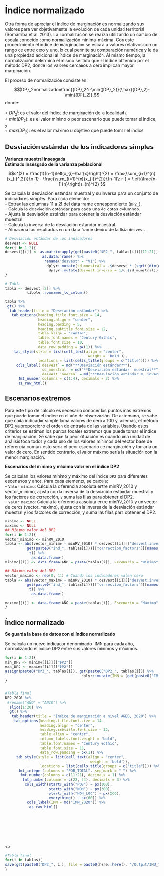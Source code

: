 # Índice normalizado  {.unlisted .unnumbered}

Otra forma de apreciar el índice de marginación es normalizando sus valores para ver objetivamente la evolución de cada unidad territorial (Somarriba et al. 2013). La normalización se realiza utilizando un cambio de escala conocido como normalización mínima-máxima. Con este procedimiento el índice de marginación se escala a valores relativos con un rango de entre cero y uno, lo cual permite su comparación numérica y le da una propiedad adicional al índice de marginación. Al mismo tiempo, la normalización determina el mismo sentido que el índice obtenido por el método DP2, donde los valores cercanos a cero implican mayor marginación.  

El proceso de normalización consiste en:

$${DP}_2normalizado=\frac{{DP}_2^i-\min({DP}_2)}{\max({DP}_2)-\min({DP}_2)},$$
donde:

$\circ \: {DP}_{2}^{i}$: es el valor del índice de marginación de la localidad $i$,   
$\circ \: min ({DP}_{2})$: es el valor mínimo o peor escenario que puede tomar el índice, y   
$\circ \: max ({DP}_{2})$: es el valor máximo u objetivo que puede tomar el índice.  


## Desviación estándar de los indicadores simples  {-}

**Varianza muestral insesgada**    
**Estimado insesgado de la varianza poblacional**      

$$s^{2} = \frac{1}{n-1}\left(x_{i}-\bar{x}\right)^{2} = \frac{\sum_{i=1}^{n}(x_{i}^{2})}{n-1} - \frac{\sum_{i=1}^{n}(x_{i})^{2}}{(n-1)\: n } = \left(\frac{n-1}{n}\right)s_{n}^{2} $$

Se calcula la desviación estándar muestral y su inversa para un conjunto de indicadores simples. Para cada elemento:   
- Extrae las columnas 11 a 21 del data frame correspondiente (`DP2_`).  
- Calcula la desviación estándar para cada una de estas columnas.  
- Ajusta la desviación estándar para obtener la desviación estándar muestral.  
- Calcula la inversa de la desviación estándar muestral.  
- Almacena los resultados en un data frame dentro de la lista `desvest`.   

```r
# Desviación estándar de los indicadores
desvest <- NULL
for(i in 1:2){
desvest[[i]] <- as.matrix(apply(get(paste0("DP2_", tablas[i]))[11:21], MARGIN = 2, sd)) %>%
                 as.data.frame() %>%
                  rename("desvest" = "V1") %>%
                   dplyr::mutate(sd_muestral = .$desvest * (sqrt((dim(get(paste0("DP2_", tablas[i]))[11:21])[1] - 1)/dim(get(paste0("DP2_", tablas[i]))[11:21])[1]))) %>%
                    dplyr::mutate(desvest.inversa = 1/(.$sd_muestral))
}
```


```r
# Tabla
tabla <- desvest[[2]] %>%
          tibble::rownames_to_column()

tabla %>%
 gt() %>%
  tab_header(title = "Desviación estándar") %>% 
   tab_options(heading.title.font.size = 14, 
               heading.align = "center",
               heading.padding = 5,
               heading.subtitle.font.size = 12,
               table.align = "center",
               table.font.names = 'Century Gothic',
               table.font.size = 10,
               data_row.padding = px(1)) %>%
    tab_style(style = list(cell_text(align = "center",
                                      weight = 'bold')),
               locations = list(cells_title(groups = c("title")))) %>%
     cols_label(`desvest` = md("**Desviación estándar**"), 
                `sd_muestral` = md("**Desviación estándar  muestral**"),
                `desvest.inversa` = md("**Desviación estándar m. inversa**")) %>%
      fmt_number(columns = c(1:4), decimals = 3) %>%
      as_raw_html()
```

## Escenarios extremos {-}

Para este tipo de cálculo es necesario conocer los puntos más extremos que puede tomar el índice en el año de observación. De antemano, se sabe que cada indicador simple toma valores de cero a 100 y, además, el método DP2 ya proporcionó el orden de entrada de las variables. Usando estos criterios se estiman los puntos focales extremos que puede tomar el índice de marginación. Se sabe que la peor situación es cuando una unidad de análisis toca todos y cada uno de los valores mínimos del vector base de referencia común, esto sería el peor escenario de marginación y tomaría un valor de cero. En sentido contrario, el valor máximo sería la situación con la menor marginación.   

**Escenarios del mínimo y máximo valor en el índice DP2**  

Se calculan los valores mínimo y máximo del índice `DP2` para diferentes escenarios y años. Para cada elemento, se calcula:   
- `Valor mínimo`: Calcula la diferencia absoluta entre minRV_2010 y vector_minimo, ajusta con la inversa de la desviación estándar muestral y los factores de corrección, y suma las filas para obtener el DP2.   
- `Valor máximo`: Calcula la diferencia absoluta entre minRV_2010 y un vector de ceros (vector_maximo), ajusta con la inversa de la desviación estándar muestral y los factores de corrección, y suma las filas para obtener el DP2.    

```r
minimo <- NULL
maximo <- NULL
## Mínimo valor del DP2
for(i in 1:2){
vector_minimo <- minRV_2010  
tabla <- abs(vector_minimo - minRV_2010) * desvest[[i]][["desvest.inversa"]] *
          get(paste0("ind_", tablas[i]))[["correction_factors"]][names(DP2_2020[11:21])] %>%
           t() %>%
            as.data.frame() 
minimo[[i]] <- data.frame(AÑO = paste(tablas[i]), Escenario = "Mínimo", tabla, DP2 = rowSums(tabla))
  
## Máximo valor del DP2   
vector_maximo <- rep(0, 11) # Cuando los indicadores valen cero 
tabla <- abs(vector_maximo - minRV_2010) * desvest[[i]][["desvest.inversa"]] *
          get(paste0("ind_", tablas[i]))[["correction_factors"]][names(DP2_2020[11:21])] %>%
           t() %>%
            as.data.frame() 

maximo[[i]] <- data.frame(AÑO = paste(tablas[i]), Escenario = "Máximo", tabla, DP2 = rowSums(tabla))
}
```


## Índice normalizado {-}

**Se guarda la base de datos con el índice normalizado**   

Se calcula un nuevo indicador denominado `IMN para cada año, normalizando el índice DP2 entre sus valores mínimos y máximos.   

```r
for(i in 1:2){
min_DP2 <- minimo[[i]][["DP2"]]
max_DP2 <- maximo[[i]][["DP2"]]
assign(paste0("DP2_", tablas[i]), get(paste0("DP2_", tablas[i])) %>%
                                   dplyr::mutate(IMN = (get(paste0("IM_", tablas[i])) - min_DP2)/(max_DP2 -  min_DP2)))
}
```


::: {style="height:500px;overflow:auto;"}
```r
#Tabla final
DP2_2020 %>% 
 #rename("AÑO" = "ANIO") %>%
  slice(1:20) %>%
  gt() %>%
   tab_header(title = "Índice de marginación a nivel AGEB, 2020") %>%
    tab_options(heading.title.font.size = 14, 
                heading.align = "center",
                heading.subtitle.font.size = 12,
                table.align = "center",
                column_labels.font.weight = "bold",
                table.font.names = 'Century Gothic',
                table.font.size = 10,
                data_row.padding = px(1)) %>%
     tab_style(style = list(cell_text(align = "center",
                                       weight = 'bold')),
                locations = list(cells_title(groups = c("title")))) %>%
      fmt_integer(columns = "POB_TOTAL", sep_mark = " ") %>%
       fmt_number(columns = c(11:21), decimals = 1) %>%
        fmt_number(columns = c(22, 24), decimals = 3) %>%
         cols_width(starts_with("POB") ~ px(100), 
                    starts_with("NOM") ~ px(200), 
                    starts_with("NOM_LOC") ~ px(260), 
                    everything() ~ px(60)) %>%
          cols_label(IMN = md("IMN_2020")) %>%
           as_raw_html()
```
:::



 
 <\br>
```r
#Tabla final
for(i in tablas){
save(get(paste0("DP2_", i)), file = paste0(here::here(), "/Output/IMU_", i, ".RData"))
}
```

